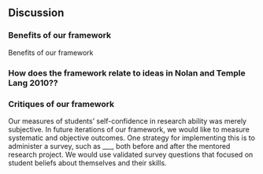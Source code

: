 ## Discussion

### Benefits of our framework

Benefits of our framework 

### How does the framework relate to ideas in Nolan and Temple Lang 2010??



### Critiques of our framework

Our measures of students' self-confidence in research ability was merely subjective. In future iterations of our framework, we would like to measure systematic and objective outcomes. One strategy for implementing this is to administer a survey, such as \_\_\_, both before and after the mentored research project. We would use validated survey questions that focused on student beliefs about themselves and their skills.


